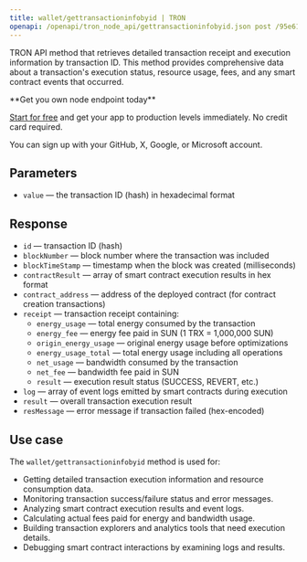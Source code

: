 ---
title: wallet/gettransactioninfobyid | TRON
openapi: /openapi/tron_node_api/gettransactioninfobyid.json post /95e61622bf6a8af293978377718e3b77/wallet/gettransactioninfobyid
---

TRON API method that retrieves detailed transaction receipt and execution information by transaction ID. This method provides comprehensive data about a transaction's execution status, resource usage, fees, and any smart contract events that occurred.

<Check>
**Get you own node endpoint today**

[Start for free](https://console.chainstack.com/) and get your app to production levels immediately. No credit card required.

You can sign up with your GitHub, X, Google, or Microsoft account.
</Check>

## Parameters

* `value` — the transaction ID (hash) in hexadecimal format

## Response

* `id` — transaction ID (hash)
* `blockNumber` — block number where the transaction was included
* `blockTimeStamp` — timestamp when the block was created (milliseconds)
* `contractResult` — array of smart contract execution results in hex format
* `contract_address` — address of the deployed contract (for contract creation transactions)
* `receipt` — transaction receipt containing:
  * `energy_usage` — total energy consumed by the transaction
  * `energy_fee` — energy fee paid in SUN (1 TRX = 1,000,000 SUN)
  * `origin_energy_usage` — original energy usage before optimizations
  * `energy_usage_total` — total energy usage including all operations
  * `net_usage` — bandwidth consumed by the transaction
  * `net_fee` — bandwidth fee paid in SUN
  * `result` — execution result status (SUCCESS, REVERT, etc.)
* `log` — array of event logs emitted by smart contracts during execution
* `result` — overall transaction execution result
* `resMessage` — error message if transaction failed (hex-encoded)

## Use case

The `wallet/gettransactioninfobyid` method is used for:

* Getting detailed transaction execution information and resource consumption data.
* Monitoring transaction success/failure status and error messages.
* Analyzing smart contract execution results and event logs.
* Calculating actual fees paid for energy and bandwidth usage.
* Building transaction explorers and analytics tools that need execution details.
* Debugging smart contract interactions by examining logs and results.